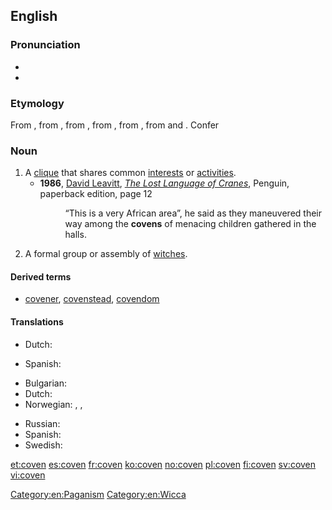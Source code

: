 ==English==
{{wikipedia}}

===Pronunciation===
* {{IPA|[ ˈkʌ.vɪn ]}}
* {{rhymes|ʌvɪn}}

===Etymology===
From {{etyl|enm}} {{term|covent|lang=enm}}, from {{etyl|xno}} {{term|covent|covent, cuvent|lang=xno}}, from {{etyl|fro}} {{term|convent|lang=fro}}, from {{etyl|la}} {{term|lang=la|conventum}}, from {{term|convenio|lang=la}}, from {{term|cum||with|lang=la}} and {{term|venio||I come|lang=la}}. Confer {{term|convent}}

===Noun===
{{en-noun}}

# A [[clique]] that shares common [[interest]]s or [[activity|activities]].
#* '''1986''', [[w:David Leavitt|David Leavitt]], ''[[w:The Lost Language of Cranes|The Lost Language of Cranes]]'', Penguin, paperback edition, page 12
#*: “This is a very African area”, he said as they maneuvered their way among the '''covens''' of menacing children gathered in the halls.
# A formal group or assembly of [[witch]]es.

====Derived terms====
* [[covener]], [[covenstead]], [[covendom]]

====Translations====
{{trans-top|clique}}
* Dutch: {{t-|nl|kliek|m}}
{{trans-mid}}
* Spanish: {{t+|es|gremio|m}}
{{trans-bottom}}

{{trans-top|formal group or assembly of witches}}
* Bulgarian: {{t-|bg|сбор на вещици}}
* Dutch: {{t-|nl|heksenkring|m}}
* Norwegian: {{t-|no|hekseforsamling|c}}, {{t-|no|heksemøte|n}}, {{t-|no|heksesabbat|m}}
{{trans-mid}}
* Russian: {{t+|ru|шабаш|m}}
* Spanish: {{t+|es|aquelarre|m}}
* Swedish: {{t|sv|häxcirkel|c}}
{{trans-bottom}}

[[Category:en:Paganism]]
[[Category:en:Wicca]]

[[et:coven]]
[[es:coven]]
[[fr:coven]]
[[ko:coven]]
[[no:coven]]
[[pl:coven]]
[[fi:coven]]
[[sv:coven]]
[[vi:coven]]